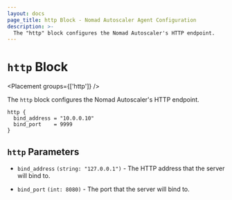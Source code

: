 ```yaml
---
layout: docs
page_title: http Block - Nomad Autoscaler Agent Configuration
description: >-
  The "http" block configures the Nomad Autoscaler's HTTP endpoint.
---
```


# `http` Block

<Placement groups={['http']} />

The `http` block configures the Nomad Autoscaler's HTTP endpoint.

```hcl
http {
  bind_address = "10.0.0.10"
  bind_port    = 9999
}
```

## `http` Parameters

- `bind_address` `(string: "127.0.0.1")` - The HTTP address that the server will
  bind to.

- `bind_port` `(int: 8080)` - The port that the server will bind to.
